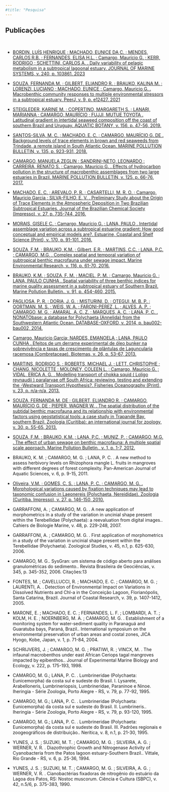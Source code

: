 ```yaml
---
#title: "Pesquisa"
---
```


## Publicações 

<br>

- [BORDIN, LUÍS HENRIQUE ; MACHADO, EUNICE DA C. ; MENDES, CARLOS R.B. ; FERNANDES, ELISA H.L. ; Camargo, Maurício G. ; KERR, RODRIGO ; SCHETTINI, CARLOS A. . Daily variability of pelagic metabolism in a subtropical lagoonal estuary. JOURNAL OF MARINE SYSTEMS, v. 240, p. 103861. 2023](http://dx.doi.org/10.1016/j.jmarsys.2023.103861)

- [SOUZA, FERNANDA M. ; GILBERT, ELIANDRO R. ; BRAUKO, KALINA M. ; LORENZI, LUCIANO ; MACHADO, EUNICE ; Camargo, Mauricio G. . Macrobenthic community responses to multiple environmental stressors in a subtropical estuary. PeerJ, v. 9, p. e12427. 2021](http://dx.doi.org/10.7717/peerj.12427)

- [STEIGLEDER, KARINE M. ; COPERTINO, MARGARETH S. ; LANARI, MARIANNA ; CAMARGO, MAURÍCIO ; FUJJI, MUTUE TOYOTA . Latitudinal gradient in intertidal seaweed composition off the coast of southern Brazil and Uruguay. AQUATIC BOTANY, v. 156, p. 47-56, 2019.](http://dx.doi.org/10.1016/j.aquabot.2019.04.003)

- [SANTOS-SILVA, M. C. ; MACHADO, E. C. ; CAMARGO, MAURÍCIO G. DE . Background levels of trace elements in brown and red seaweeds from Trindade, a remote island in South Atlantic Ocean. MARINE POLLUTION BULLETIN, v. 135, p. 923-931, 2018.](https://doi.org/10.1016/j.marpolbul.2018.08.019)

- [CAMARGO, MANUELA ZEGLIN ; SANDRINI-NETO, LEONARDO ; CARREIRA, RENATO S. ; Camargo, Maurício G. . Effects of hydrocarbon pollution in the structure of macrobenthic assemblages from two large estuaries in Brazil. MARINE POLLUTION BULLETIN, v. 125, p. 66-76, 2017.](https://doi.org/10.1016/j.marpolbul.2017.07.074)

- [MACHADO, E. C. ; AREVALO, P. R. ; CASARTELLI, M. R. O. ; Camargo, Mauricio Garcia ; SILVA-FILHO, E. V. . Preliminary Study about the Origin of Trace Elements in the Atmospheric Deposition in Two Brazilian Subtropical Estuaries. Journal of the Brazilian Chemical Society (Impresso), v. 27, p. 735-744, 2016.](http://dx.doi.org/10.5935/0103-5053.20150323)

- [MORAIS, GISELE C. ; Camargo, Maurício G. ; LANA, PAULO . Intertidal assemblage variation across a subtropical estuarine gradient: How good conceptual and empirical models are?. Estuarine, Coastal and Shelf Science (Print), v. 170, p. 91-101, 2016.](http://dx.doi.org/10.1016/j.ecss.2015.12.020)

- [SOUZA, F.M. ; BRAUKO, K.M. ; Gilbert, E.R. ; MARTINS, C.C. ; LANA, P.C. ; CAMARGO, M.G. . Complex spatial and temporal variation of subtropical benthic macrofauna under sewage impact. Marine Environmental Research, v. 116, p. 61-70, 2016.](http://dx.doi.org/10.1016/j.marenvres.2016.02.008)

- [BRAUKO, K.M. ; SOUZA, F. M. ; MACIEL, P. M. ; Camargo, Mauricio G. ; LANA, PAULO CUNHA . Spatial variability of three benthic indices for marine quality assessment in a subtropical estuary of Southern Brazil. Marine Pollution Bulletin., v. 91, p. 454-460, 2015.](http://dx.doi.org/10.1016/j.marpolbul.2014.10.025)

- [PAGLIOSA, P. R. ; DORIA, J. G. ; MISTURINI, D. ; OTEGUI, M. B. P. ; OORTMAN, M. S. ; WEIS, W. A. ; FARONI-PEREZ, L. ; ALVES, A. P. ; CAMARGO, M. G. ; AMARAL, A. C. Z. ; MARQUES, A. C. ; LANA, P. C. . NONATObase: a database for Polychaeta (Annelida) from the Southwestern Atlantic Ocean. DATABASE-OXFORD, v. 2014, p. bau002-bau002, 2014.](http://dx.doi.org/10.1093/database/bau002)

- [Camargo, Mauricio Garcia; NARDES, EMANOELA ; LANA, PAULO CUNHA . Efeitos de um derrame experimental de óleo bunker na sobrevivência e taxas de crescimento de plântulas de Laguncularia racemosa (Combretaceae). Biotemas, v. 26, p. 53-67, 2013.](http://dx.doi.org/10.5007/2175-7925.2013v26n1p53)

- [MARTINS, RODRIGO S. ; ROBERTS, MICHAEL J. ; LETT, CHRISTOPHE ; CHANG, NICOLETTE ; MOLONEY, COLEEN L. ; Camargo, Maurício G. ; VIDAL, ERICA A. G. . Modelling transport of chokka squid ( Loligo reynaudii ) paralarvae off South Africa: reviewing, testing and extending the -Westward Transport Hypothesis?. Fisheries Oceanography (Print), v. 23, p. n/a-n/a, 2013.](http://dx.doi.org/10.1111/fog.12046)

- [SOUZA, FERNANDA M. DE ; GILBERT, ELIANDRO R. ; CAMARGO, MAURÍCIO G. DE ; PIEPER, WAGNER W. . The spatial distribution of the subtidal benthic macrofauna and its relationship with environmental factors using geostatistical tools: a case study in Trapandé Bay, southern Brazil. Zoologia (Curitiba): an international journal for zoology, v. 30, p. 55-65, 2013.](http://dx.doi.org/10.1590/s1984-46702013000100007)

- [SOUZA, F.M. ; BRAUKO, K.M. ; LANA, P.C. ; MUNIZ, P. ; CAMARGO, M.G. . The effect of urban sewage on benthic macrofauna: A multiple spatial scale approach. Marine Pollution Bulletin., v. 1, p. 1-7, 2012.](http://dx.doi.org/10.1016/j.marpolbul.2012.10.021)

- BRAUKO, K. M. ; CAMARGO, M. G. ; LANA, P. C. . A new method to assess herbivory levels on Rhizophora mangle L. fruits in mangroves with different degrees of forest complexity. Pan-American Journal of Aquatic Sciences, v. 6, p. 9-15, 2011.

- [Oliveira, V.M. ; GOMES, C. S. ; LANA, P. C. ; CAMARGO, M. G. . Morphological variations caused by fixation techniques may lead to taxonomic confusion in Laeonereis (Polychaeta, Nereididae). Zoologia (Curitiba. Impresso), v. 27, p. 146-150, 2010.](http://dx.doi.org/10.1590/s1984-46702010000100022)

- GARRAFFONI, A. ; CAMARGO, M. G. . A new application of morphometrics in a study of the variation in uncinial shape present within the Terebellidae (Polychaeta): a reevaluation from digital images.. Cahiers de Biologie Marine, v. 48, p. 229-248, 2007.

- GARRAFFONI, A. ; CAMARGO, M. G. . First application of morphometrics in a study of the variation in uncinial shape present within the Terebellidae (Polychaeta). Zoological Studies, v. 45, n.1, p. 625-630, 2006.

- CAMARGO, M. G.. SysGran: um sistema de código aberto para análises granulométricas do sedimento.. Revista Brasileira de Geociências, v. 345, p. 345-352, 2006.
Citações:13

- FONTES, M. ; CAVELLUCCI, R. ; MACHADO, E. C. ; CAMARGO, M. G. ; LAURENTI, A. . Detection of Environmental Impact on Variations in Dissolved Nutrients and Chl-a in the Conceição Lagoon, Florianópolis, Santa Catarina, Brazil. Journal of Coastal Research, v. 39, p. 1407-1412, 2005.

- MARONE, E. ; MACHADO, E. C. ; FERNANDES, L. F. ; LOMBARDI, A. T. ; KOLM, H. E. ; NOERNBERG, M. A. ; CAMARGO, M. G. . Establishment of a monitoring system for water-sediment quality in Paranaguá and Guaratuba bays, Paraná, Brazil.. International symposium on the environmental preservation of urban areas and costal zones, JICA Hyogo, Kobe, Japan, v. 1, p. 71-84, 2004.

- SCHRIJVERS, J. ; CAMARGO, M. G. ; PRATIWI, R. ; VINCX, M. . The infaunal macrobenthos under east African Ceriops tagal mangroves impacted by epibenthos.. Journal of Experimental Marine Biology and Ecology, v. 222, p. 175-193, 1998.

- CAMARGO, M. G.; LANA, P. C. . Lumbrineridae (Polychaeta: Eunicemorpha) da costa sul e sudeste do Brasil. I. Lysarete, Arabelloneris, Lumbrineriopsis, Lumbrineridae, Paraninoe e Ninoe. Iheringia - Série Zoologia, Porto Alegre - RS, v. 79, p. 77-92, 1995.

- CAMARGO, M. G.; LANA, P. C. . Lumbrineridae (Polychaeta: Eunicemorpha) da costa sul e sudeste do Brasil. II. Lumbrineris.. Iheringia - Série Zoologia, Porto Alegre - RS, v. 79, p. 93-120, 1995.

- CAMARGO, M. G.; LANA, P. C. . Lumbrineridae (Polychaeta: Eunicemorpha) da costa sul e sudeste do Brasil. III. Padrões regionais e zoogeográficos de distribuição.. Nerítica, v. 8, n.1, p. 21-30, 1995.

- YUNES, J. S. ; SUZUKI, M. T. ; CAMARGO, M. G. ; SILVEIRA, A. G. ; WERNER, V. R. . Diazothrophic Growth and Nitrogenase Activity of Cyanobacteria from the Patos lagoon estuary-Southern Brazil.. Vittale, Rio Grande - RS, v. 6, p. 25-36, 1994.

- YUNES, J. S. ; SUZUKI, M. T. ; CAMARGO, M. G. ; SILVEIRA, A. G. ; WERNER, V. R. . Cianobactérias fixadoras de nitrogênio do estuário da Lagoa dos Patos, RS: Nostoc muscorum. Ciência e Cultura (SBPC), v. 42, n.5/6, p. 375-383, 1990.
